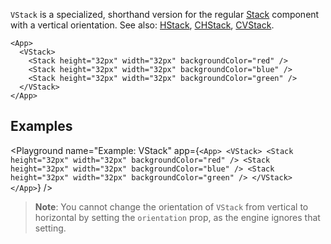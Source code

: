 `VStack` is a specialized, shorthand version for the regular [Stack](./Stack) component with a vertical orientation.
See also: [HStack](./HStack.mdx), [CHStack](./CHStack.mdx), [CVStack](./CVStack.mdx).

```ueml copy
<App>
  <VStack>
    <Stack height="32px" width="32px" backgroundColor="red" />
    <Stack height="32px" width="32px" backgroundColor="blue" />
    <Stack height="32px" width="32px" backgroundColor="green" />
  </VStack>
</App>
```

## Examples

<Playground
  name="Example: VStack"
  app={`
  <App>
    <VStack>
      <Stack height="32px" width="32px" backgroundColor="red" />
      <Stack height="32px" width="32px" backgroundColor="blue" />
      <Stack height="32px" width="32px" backgroundColor="green" />
    </VStack>
  </App>
  `}
/>

> **Note**: You cannot change the orientation of `VStack` from vertical to horizontal by setting the `orientation` prop, as the engine ignores that setting.
